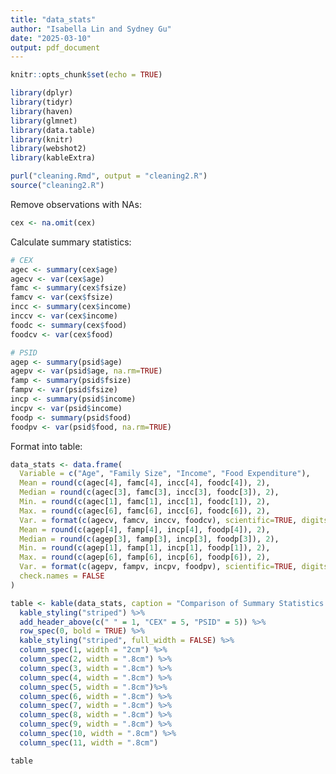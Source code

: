 ```yaml
---
title: "data_stats"
author: "Isabella Lin and Sydney Gu"
date: "2025-03-10"
output: pdf_document
---
```


```r
knitr::opts_chunk$set(echo = TRUE)
```

```r
library(dplyr)
library(tidyr)
library(haven)
library(glmnet)
library(data.table)
library(knitr)
library(webshot2)
library(kableExtra)
```

```r
purl("cleaning.Rmd", output = "cleaning2.R")
source("cleaning2.R")
```

Remove observations with NAs:
```r
cex <- na.omit(cex)
```

Calculate summary statistics:
```r
# CEX
agec <- summary(cex$age)
agecv <- var(cex$age)
famc <- summary(cex$fsize)
famcv <- var(cex$fsize)
incc <- summary(cex$income)
inccv <- var(cex$income)
foodc <- summary(cex$food)
foodcv <- var(cex$food)

# PSID
agep <- summary(psid$age)
agepv <- var(psid$age, na.rm=TRUE)
famp <- summary(psid$fsize)
fampv <- var(psid$fsize)
incp <- summary(psid$income)
incpv <- var(psid$income)
foodp <- summary(psid$food)
foodpv <- var(psid$food, na.rm=TRUE)
```

Format into table:
```r
data_stats <- data.frame(
  Variable = c("Age", "Family Size", "Income", "Food Expenditure"),
  Mean = round(c(agec[4], famc[4], incc[4], foodc[4]), 2),
  Median = round(c(agec[3], famc[3], incc[3], foodc[3]), 2),
  Min. = round(c(agec[1], famc[1], incc[1], foodc[1]), 2),
  Max. = round(c(agec[6], famc[6], incc[6], foodc[6]), 2),
  Var. = format(c(agecv, famcv, inccv, foodcv), scientific=TRUE, digits=2),
  Mean = round(c(agep[4], famp[4], incp[4], foodp[4]), 2),
  Median = round(c(agep[3], famp[3], incp[3], foodp[3]), 2),
  Min. = round(c(agep[1], famp[1], incp[1], foodp[1]), 2),
  Max. = round(c(agep[6], famp[6], incp[6], foodp[6]), 2),
  Var. = format(c(agepv, fampv, incpv, foodpv), scientific=TRUE, digits=2), 
  check.names = FALSE
)

table <- kable(data_stats, caption = "Comparison of Summary Statistics in CEX and PSID") %>%
  kable_styling("striped") %>%
  add_header_above(c(" " = 1, "CEX" = 5, "PSID" = 5)) %>%
  row_spec(0, bold = TRUE) %>%
  kable_styling("striped", full_width = FALSE) %>%
  column_spec(1, width = "2cm") %>%  
  column_spec(2, width = ".8cm") %>%  
  column_spec(3, width = ".8cm") %>% 
  column_spec(4, width = ".8cm") %>%  
  column_spec(5, width = ".8cm")%>%
  column_spec(6, width = ".8cm") %>%  
  column_spec(7, width = ".8cm") %>%  
  column_spec(8, width = ".8cm") %>% 
  column_spec(9, width = ".8cm") %>%  
  column_spec(10, width = ".8cm") %>%
  column_spec(11, width = ".8cm")

table

```
